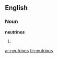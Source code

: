 ==English==

===Noun===
'''neutrinos'''

# {{plural of|neutrino}}

[[ar:neutrinos]]
[[fr:neutrinos]]